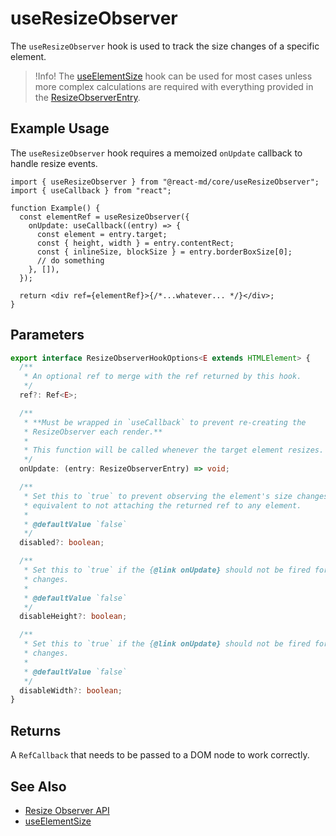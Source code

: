 # useResizeObserver

The `useResizeObserver` hook is used to track the size changes of a specific
element.

> !Info! The [useElementSize](./use-element-size) hook can be used for most cases
> unless more complex calculations are required with everything provided in the
> [ResizeObserverEntry](https://developer.mozilla.org/en-US/docs/Web/API/ResizeObserverEntry).

## Example Usage

The `useResizeObserver` hook requires a memoized `onUpdate` callback to handle resize events.

```tsx
import { useResizeObserver } from "@react-md/core/useResizeObserver";
import { useCallback } from "react";

function Example() {
  const elementRef = useResizeObserver({
    onUpdate: useCallback((entry) => {
      const element = entry.target;
      const { height, width } = entry.contentRect;
      const { inlineSize, blockSize } = entry.borderBoxSize[0];
      // do something
    }, []),
  });

  return <div ref={elementRef}>{/*...whatever... */}</div>;
}
```

## Parameters

```ts disableScroll disableTransform
export interface ResizeObserverHookOptions<E extends HTMLElement> {
  /**
   * An optional ref to merge with the ref returned by this hook.
   */
  ref?: Ref<E>;

  /**
   * **Must be wrapped in `useCallback` to prevent re-creating the
   * ResizeObserver each render.**
   *
   * This function will be called whenever the target element resizes.
   */
  onUpdate: (entry: ResizeObserverEntry) => void;

  /**
   * Set this to `true` to prevent observing the element's size changes. This is
   * equivalent to not attaching the returned ref to any element.
   *
   * @defaultValue `false`
   */
  disabled?: boolean;

  /**
   * Set this to `true` if the {@link onUpdate} should not be fired for height
   * changes.
   *
   * @defaultValue `false`
   */
  disableHeight?: boolean;

  /**
   * Set this to `true` if the {@link onUpdate} should not be fired for width
   * changes.
   *
   * @defaultValue `false`
   */
  disableWidth?: boolean;
}
```

## Returns

A `RefCallback` that needs to be passed to a DOM node to work correctly.

## See Also

- [Resize Observer API](https://developer.mozilla.org/en-US/docs/Web/API/Resize_Observer_API)
- [useElementSize](./use-element-size)
